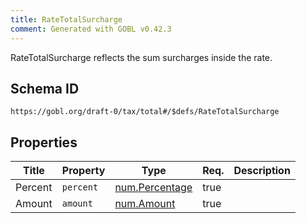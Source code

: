 ```yaml
---
title: RateTotalSurcharge
comment: Generated with GOBL v0.42.3
---
```


RateTotalSurcharge reflects the sum surcharges inside the rate.

## Schema ID

`https://gobl.org/draft-0/tax/total#/$defs/RateTotalSurcharge`

## Properties

| Title   | Property  | Type                                      | Req. | Description |
|---------|-----------|-------------------------------------------|------|-------------|
| Percent | `percent` | [num.Percentage](/draft-0/num/percentage) | true |             |
| Amount  | `amount`  | [num.Amount](/draft-0/num/amount)         | true |             |

